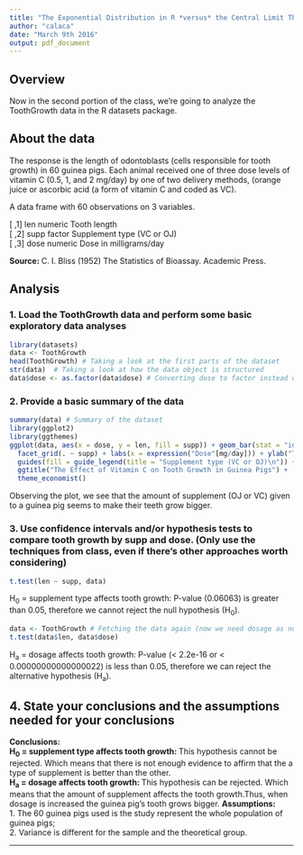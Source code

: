 ```yaml
---
title: "The Exponential Distribution in R *versus* the Central Limit Theorem (CLT) — Part 2"
author: "calaca"
date: "March 9th 2016"
output: pdf_document
---
```


## Overview
Now in the second portion of the class, we're going to analyze the ToothGrowth data in the R datasets package.

## About the data
The response is the length of odontoblasts (cells responsible for tooth growth) in 60 guinea pigs. Each animal received one of three dose levels of vitamin C (0.5, 1, and 2 mg/day) by one of two delivery methods, (orange juice or ascorbic acid (a form of vitamin C and coded as VC).

A data frame with 60 observations on 3 variables.

[ ,1]	 len	 numeric	 Tooth length  
[ ,2]	 supp	 factor	 Supplement type (VC or OJ)   
[ ,3]	 dose	 numeric	 Dose in milligrams/day 

**Source: **C. I. Bliss (1952) The Statistics of Bioassay. Academic Press.

## Analysis

### 1. Load the ToothGrowth data and perform some basic exploratory data analyses 

```R
library(datasets)
data <- ToothGrowth
head(ToothGrowth) # Taking a look at the first parts of the dataset
str(data)  # Taking a look at how the data object is structured
data$dose <- as.factor(data$dose) # Converting dose to factor instead of numeric
```

### 2. Provide a basic summary of the data
```R
summary(data) # Summary of the dataset
library(ggplot2)
library(ggthemes)
ggplot(data, aes(x = dose, y = len, fill = supp)) + geom_bar(stat = "identity") +
  facet_grid(. ~ supp) + labs(x = expression("Dose"[mg/day])) + ylab("Tooth length") +
  guides(fill = guide_legend(title = "Supplement type (VC or OJ)\n")) + 
  ggtitle("The Effect of Vitamin C on Tooth Growth in Guinea Pigs") +
  theme_economist()
```

Observing the plot, we see that the amount of supplement (OJ or VC) given to a guinea pig seems to make their teeth grow bigger.

### 3. Use confidence intervals and/or hypothesis tests to compare tooth growth by supp and dose. (Only use the techniques from class, even if there's other approaches worth considering)

```R
t.test(len ~ supp, data)
```
H~0~ = supplement type affects tooth growth: P-value (0.06063) is greater than 0.05, therefore we cannot reject the null hypothesis (H~0~).

```R
data <- ToothGrowth # Fetching the data again (now we need dosage as numeric)
t.test(data$len, data$dose)
```
H~a~ = dosage affects tooth growth: P-value (< 2.2e-16 or < 0.00000000000000022) is less than 0.05, therefore we can reject the alternative hypothesis (H~a~).  

## 4. State your conclusions and the assumptions needed for your conclusions
**Conclusions:**   
**H~0~ = supplement type affects tooth growth: **This hypothesis cannot be rejected. Which means that there is not enough evidence to affirm that the a type of supplement is better than the other.   
**H~a~ = dosage affects tooth growth: **This hypothesis can be rejected. Which means that the amount of supplement affects the tooth growth.Thus, when dosage is increased the guinea pig's tooth grows bigger.
**Assumptions: **   
1. The 60 guinea pigs used is the study represent the whole population of guinea pigs;   
2. Variance is different for the sample and the theoretical group.   

***